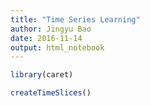 ```yaml
---
title: "Time Series Learning"
author: Jingyu Bao
date: 2016-11-14
output: html_notebook
---
```


```r
library(caret)

createTimeSlices()
```

